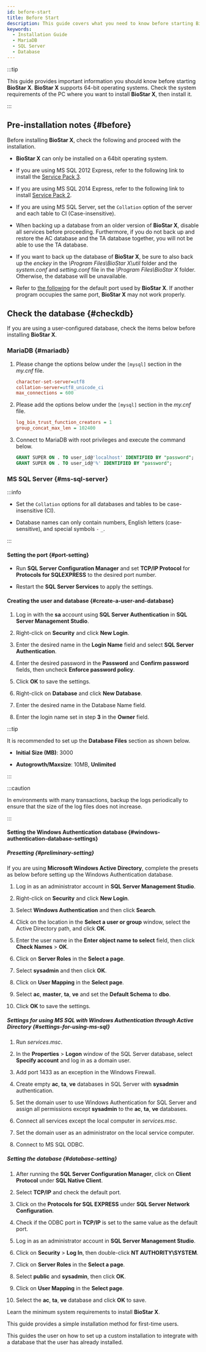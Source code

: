 ```yaml
---
id: before-start
title: Before Start
description: This guide covers what you need to know before starting BioStar X.
keywords:
  - Installation Guide
  - MariaDB
  - SQL Server
  - Database
---
```


:::tip

This guide provides important information you should know before starting **BioStar X**. **BioStar X** supports 64-bit operating systems. Check the system requirements of the PC where you want to install **BioStar X**, then install it.

:::

## Pre-installation notes {#before}

Before installing **BioStar X**, check the following and proceed with the installation.

* **BioStar X** can only be installed on a 64bit operating system.

* If you are using MS SQL 2012 Express, refer to the following link to install the [Service Pack 3](https://www.microsoft.com/download/details.aspx?id=49996).

* If you are using MS SQL 2014 Express, refer to the following link to install [Service Pack 2](https://www.microsoft.com/ko-kr/download/details.aspx?id=53168).

* If you are using MS SQL Server, set the `Collation` option of the server and each table to CI (Case-insensitive).

* When backing up a database from an older version of **BioStar X**, disable all services before proceeding. Furthermore, if you do not back up and restore the AC database and the TA database together, you will not be able to use the TA database.

* If you want to back up the database of **BioStar X**, be sure to also back up the *enckey* in the *\Program Files\BioStar X\util* folder and the *system.conf* and *setting.conf* file in the *\Program Files\BioStar X* folder. Otherwise, the database will be unavailable.

* Refer to [the following](service-settings) for the default port used by **BioStar X**. If another program occupies the same port, **BioStar X** may not work properly.

## Check the database {#checkdb}

If you are using a user-configured database, check the items below before installing **BioStar X**.

### MariaDB {#mariadb}

1. Please change the options below under the `[mysql]` section in the *my.cnf* file.

   ```ini title='my.cnf'
   character-set-server=utf8
   collation-server=utf8_unicode_ci
   max_connections = 600
   ```

2. Please add the options below under the `[mysql]` section in the *my.cnf* file.

   ```ini title='my.cnf'
   log_bin_trust_function_creators = 1
   group_concat_max_len = 102400
   ```

3. Connect to MariaDB with root privileges and execute the command below.

   ```sql title='SQL'
   GRANT SUPER ON . TO user_id@'localhost' IDENTIFIED BY "password";
   GRANT SUPER ON . TO user_id@'%' IDENTIFIED BY "password";
   ```

### MS SQL Server {#ms-sql-server}

:::info

* Set the `Collation` options for all databases and tables to be case-insensitive (CI).

* Database names can only contain numbers, English letters (case-sensitive), and special symbols `-` `_`.

:::

#### Setting the port {#port-setting}

* Run **SQL Server Configuration Manager** and set **TCP/IP Protocol** for **Protocols for SQLEXPRESS** to the desired port number.

* Restart the **SQL Server Services** to apply the settings.

#### Creating the user and database {#create-a-user-and-database}

1. Log in with the **sa** account using **SQL Server Authentication** in **SQL Server Management Studio**.

2. Right-click on **Security** and click **New Login**.

3. Enter the desired name in the **Login Name** field and select **SQL Server Authentication**.

4. Enter the desired password in the **Password** and **Confirm password** fields, then uncheck **Enforce password policy**.

5. Click **OK** to save the settings.

6. Right-click on **Database** and click **New Database**.

7. Enter the desired name in the Database Name field.

8. Enter the login name set in step **3** in the **Owner** field.

:::tip

It is recommended to set up the **Database Files** section as shown below.

* **Initial Size (MB)**: 3000

* **Autogrowth/Maxsize**: 10MB, **Unlimited**

:::

:::caution

In environments with many transactions, backup the logs periodically to ensure that the size of the log files does not increase.

:::

#### Setting the Windows Authentication database {#windows-authentication-database-settings}

<Steps>
<Step>

##### Presetting {#preliminary-setting}

If you are using **Microsoft Windows Active Directory**, complete the presets as below before setting up the Windows Authentication database.

1. Log in as an administrator account in **SQL Server Management Studio**.

2. Right-click on **Security** and click **New Login**.

3. Select **Windows Authentication** and then click **Search**.

4. Click on the location in the **Select a user or group** window, select the Active Directory path, and click **OK**.

5. Enter the user name in the **Enter object name to select** field, then click **Check Names** \> **OK**.

6. Click on **Server Roles** in the **Select a page**.

7. Select **sysadmin** and then click **OK**.

8. Click on **User Mapping** in the **Select page**.

9. Select **ac**, **master**, **ta**, **ve** and set the **Default Schema** to **dbo**.

10. Click **OK** to save the settings.

</Step>
<Step>

##### Settings for using MS SQL with Windows Authentication through Active Directory {#settings-for-using-ms-sql}

1. Run *services.msc*.

2. In the **Properties** \> **Logon** window of the SQL Server database, select **Specify account** and log in as a domain user.

3. Add port 1433 as an exception in the Windows Firewall.

4. Create empty **ac**, **ta**, **ve** databases in SQL Server with **sysadmin** authentication.

5. Set the domain user to use Windows Authentication for SQL Server and assign all permissions except **sysadmin** to the **ac**, **ta**, **ve** databases.

6. Connect all services except the local computer in *services.msc*.

7. Set the domain user as an administrator on the local service computer.

8. Connect to MS SQL ODBC.

</Step>
<Step>

##### Setting the database {#database-setting}

1. After running the **SQL Server Configuration Manager**, click on **Client Protocol** under **SQL Native Client**.

2. Select **TCP/IP** and check the default port.

3. Click on the **Protocols for SQL EXPRESS** under **SQL Server Network Configuration**.

4. Check if the ODBC port in **TCP/IP** is set to the same value as the default port.

5. Log in as an administrator account in **SQL Server Management Studio**.

6. Click on **Security** \> **Log In**, then double-click **NT AUTHORITY\SYSTEM**.

7. Click on **Server Roles** in the **Select a page**.

8. Select **public** and **sysadmin**, then click **OK**.

9. Click on **User Mapping** in the **Select page**.

10. Select the **ac**, **ta**, **ve** database and click **OK** to save.

</Step>

</Steps>

<NextStep>
<NextItem to='system-requirements'>

Learn the minimum system requirements to install **BioStar X**.

</NextItem>
<NextItem to='express-install'>

This guide provides a simple installation method for first-time users.

</NextItem>
<NextItem to='custom-install'>

This guides the user on how to set up a custom installation to integrate with a database that the user has already installed.

</NextItem>
</NextStep>

